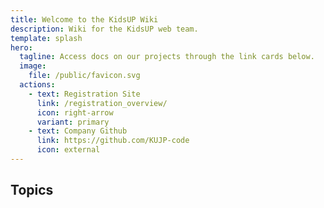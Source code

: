 ```yaml
---
title: Welcome to the KidsUP Wiki
description: Wiki for the KidsUP web team.
template: splash
hero:
  tagline: Access docs on our projects through the link cards below.
  image:
    file: /public/favicon.svg
  actions:
    - text: Registration Site
      link: /registration_overview/
      icon: right-arrow
      variant: primary
    - text: Company Github
      link: https://github.com/KUJP-code
      icon: external
---
```



## Topics

<CardGrid stagger>
  <LinkCard title="Guides" href="/guides/1_contributions/" />
  <LinkCard title="Registration Site" href="/registration_overview/" />
  <LinkCard title="Setsumeikai Calendar" href="/setsumeikai/1_overview/" />
  <LinkCard
    title="Wiki Github"
    href="https://github.com/Brett-Tanner/KU-wiki"
    target="_blank"
  />
</CardGrid>
